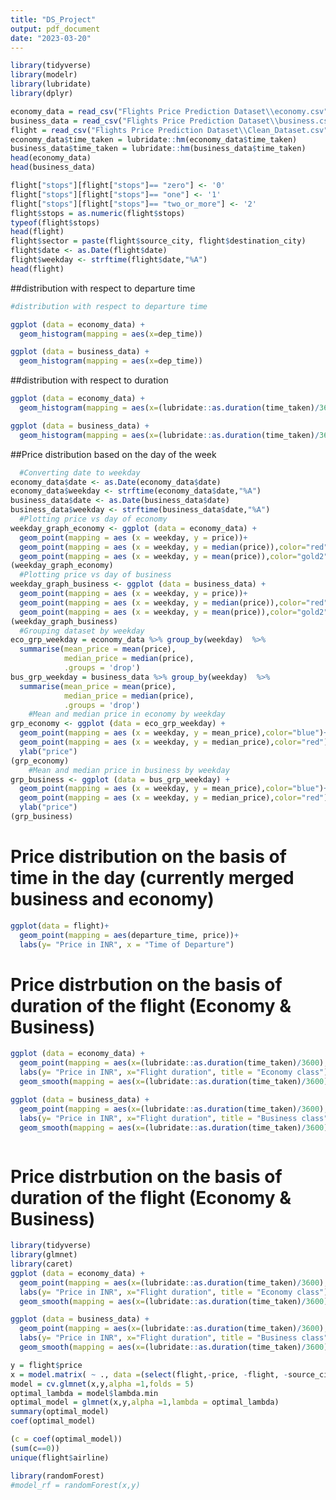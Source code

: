 ```yaml
---
title: "DS_Project"
output: pdf_document
date: "2023-03-20"
---
```


```r
library(tidyverse)
library(modelr)
library(lubridate)
library(dplyr)

economy_data = read_csv("Flights Price Prediction Dataset\\economy.csv", show_col_types = FALSE)
business_data = read_csv("Flights Price Prediction Dataset\\business.csv", show_col_types = FALSE)
flight = read_csv("Flights Price Prediction Dataset\\Clean_Dataset.csv", show_col_types = FALSE)
economy_data$time_taken = lubridate::hm(economy_data$time_taken)
business_data$time_taken = lubridate::hm(business_data$time_taken)
head(economy_data)
head(business_data)

flight["stops"][flight["stops"]== "zero"] <- '0'
flight["stops"][flight["stops"]== "one"] <- '1'
flight["stops"][flight["stops"]== "two_or_more"] <- '2'
flight$stops = as.numeric(flight$stops)
typeof(flight$stops)
head(flight)
flight$sector = paste(flight$source_city, flight$destination_city)
flight$date <- as.Date(flight$date)
flight$weekday <- strftime(flight$date,"%A") 
head(flight)

```

##distribution with respect to departure time


```r
#distribution with respect to departure time

ggplot (data = economy_data) +
  geom_histogram(mapping = aes(x=dep_time))

ggplot (data = business_data) +
  geom_histogram(mapping = aes(x=dep_time))
```

##distribution with respect to duration


```r
ggplot (data = economy_data) +
  geom_histogram(mapping = aes(x=(lubridate::as.duration(time_taken)/3600)))

ggplot (data = business_data) +
  geom_histogram(mapping = aes(x=(lubridate::as.duration(time_taken)/3600)))
```



##Price distribution based on the day of the week


```r
  #Converting date to weekday
economy_data$date <- as.Date(economy_data$date)
economy_data$weekday <- strftime(economy_data$date,"%A") 
business_data$date <- as.Date(business_data$date)
business_data$weekday <- strftime(business_data$date,"%A")
  #Plotting price vs day of economy
weekday_graph_economy <- ggplot (data = economy_data) +
  geom_point(mapping = aes (x = weekday, y = price))+
  geom_point(mapping = aes (x = weekday, y = median(price)),color="red")+
  geom_point(mapping = aes (x = weekday, y = mean(price)),color="gold2")
(weekday_graph_economy)
  #Plotting price vs day of business
weekday_graph_business <- ggplot (data = business_data) +
  geom_point(mapping = aes (x = weekday, y = price))+
  geom_point(mapping = aes (x = weekday, y = median(price)),color="red")+
  geom_point(mapping = aes (x = weekday, y = mean(price)),color="gold2")
(weekday_graph_business)
  #Grouping dataset by weekday
eco_grp_weekday = economy_data %>% group_by(weekday)  %>%
  summarise(mean_price = mean(price),
            median_price = median(price),
            .groups = 'drop')
bus_grp_weekday = business_data %>% group_by(weekday)  %>%
  summarise(mean_price = mean(price),
            median_price = median(price),
            .groups = 'drop')
    #Mean and median price in economy by weekday
grp_economy <- ggplot (data = eco_grp_weekday) +
  geom_point(mapping = aes (x = weekday, y = mean_price),color="blue")+
  geom_point(mapping = aes (x = weekday, y = median_price),color="red")+
  ylab("price")
(grp_economy)
    #Mean and median price in business by weekday
grp_business <- ggplot (data = bus_grp_weekday) +
  geom_point(mapping = aes (x = weekday, y = mean_price),color="blue")+
  geom_point(mapping = aes (x = weekday, y = median_price),color="red")+
  ylab("price")
(grp_business)
```


# Price distribution on the basis of time in the day (currently merged business and economy)

```r
ggplot(data = flight)+
  geom_point(mapping = aes(departure_time, price))+
  labs(y= "Price in INR", x = "Time of Departure")
```


# Price distrbution on the basis of duration of the flight (Economy & Business)


```r
ggplot (data = economy_data) +
  geom_point(mapping = aes(x=(lubridate::as.duration(time_taken)/3600), y=price)) +
  labs(y= "Price in INR", x="Flight duration", title = "Economy class") +
  geom_smooth(mapping = aes(x=(lubridate::as.duration(time_taken)/3600), y=price))

ggplot (data = business_data) +
  geom_point(mapping = aes(x=(lubridate::as.duration(time_taken)/3600), y=price)) +
  labs(y= "Price in INR", x="Flight duration", title = "Business class") +
  geom_smooth(mapping = aes(x=(lubridate::as.duration(time_taken)/3600), y=price))



```
# Price distrbution on the basis of duration of the flight (Economy & Business)


```r
library(tidyverse)
library(glmnet)
library(caret)
ggplot (data = economy_data) +
  geom_point(mapping = aes(x=(lubridate::as.duration(time_taken)/3600), y=price)) +
  labs(y= "Price in INR", x="Flight duration", title = "Economy class") +
  geom_smooth(mapping = aes(x=(lubridate::as.duration(time_taken)/3600), y=price))

ggplot (data = business_data) +
  geom_point(mapping = aes(x=(lubridate::as.duration(time_taken)/3600), y=price)) +
  labs(y= "Price in INR", x="Flight duration", title = "Business class") +
  geom_smooth(mapping = aes(x=(lubridate::as.duration(time_taken)/3600), y=price))
```


```r
y = flight$price
x = model.matrix( ~ ., data =(select(flight,-price, -flight, -source_city, -destination_city, -date)))
model = cv.glmnet(x,y,alpha =1,folds = 5)
optimal_lambda = model$lambda.min
optimal_model = glmnet(x,y,alpha =1,lambda = optimal_lambda)
summary(optimal_model)
coef(optimal_model)
```

```r
(c = coef(optimal_model))
(sum(c==0))
unique(flight$airline)
```

```r
library(randomForest)
#model_rf = randomForest(x,y)

```
